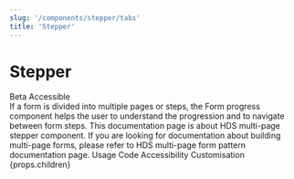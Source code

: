 ```yaml
---
slug: '/components/stepper/tabs'
title: 'Stepper'
---
```




# Stepper

<div class="status-labeö-description">
  <StatusLabel variant="rounded" type="alert">Beta</StatusLabel>
  <StatusLabel variant="rounded" type="success" style={{ marginLeft: 'var(--spacing-xs)' }}>
    Accessible
  </StatusLabel>
  <StatusLabelTooltip/>
</div>

<LeadParagraph>
  If a form is divided into multiple pages or steps, the Form progress component helps the user to understand the progression and to navigate between form steps.
</LeadParagraph>

<Notification label="Note about multi-page forms!" className="siteNotification">
  This documentation page is about HDS multi-page stepper component. If you are looking for documentation about building multi-page forms, please refer to <InternalLink href="/patterns/forms/form-multi-page">HDS multi-page form pattern documentation page</InternalLink>.
</Notification>

<PageTabs pageContext={props.pageContext}>
  <PageTabs.TabList>
    <PageTabs.Tab href="/">Usage</PageTabs.Tab>
    <PageTabs.Tab href="/code">Code</PageTabs.Tab>
    <PageTabs.Tab href="/accessibility">Accessibility</PageTabs.Tab>
    <PageTabs.Tab href="/customisation">Customisation</PageTabs.Tab>
  </PageTabs.TabList>
  <PageTabs.TabPanel>{props.children}</PageTabs.TabPanel>
</PageTabs>

